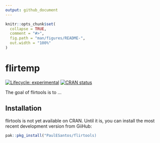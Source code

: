 ```yaml
---
output: github_document
---
```


<!-- README.md is generated from README.Rmd. Please edit that file -->

```r
knitr::opts_chunk$set(
  collapse = TRUE,
  comment = "#>",
  fig.path = "man/figures/README-",
  out.width = "100%"
)
```

# flirtemp

<!-- badges: start -->
[![Lifecycle: experimental](https://img.shields.io/badge/lifecycle-experimental-orange.svg)](https://lifecycle.r-lib.org/articles/stages.html#experimental)
[![CRAN status](https://www.r-pkg.org/badges/version/flirtemp)](https://CRAN.R-project.org/package=flirtemp)
<!-- badges: end -->

The goal of flirtools is to ...

## Installation
flirtools is not yet available on CRAN. Until it is, you can install the most recent development version from GiiHub:

``` r
pak::pkg_install("PaulESantos/flirtools)
```
